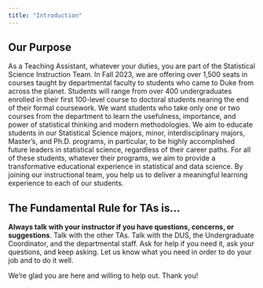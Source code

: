 ```yaml
---
title: "Introduction"
---
```


## Our Purpose {.unnumbered}

As a Teaching Assistant, whatever your duties, you are part of the Statistical Science Instruction Team.
In Fall 2023, we are offering over 1,500 seats in courses taught by departmental faculty to students who came to Duke from across the planet.
Students will range from over 400 undergraduates enrolled in their first 100-level course to doctoral students nearing the end of their formal coursework.
We want students who take only one or two courses from the department to learn the usefulness, importance, and power of statistical thinking and modern methodologies.
We aim to educate students in our Statistical Science majors, minor, interdisciplinary majors, Master's, and Ph.D. programs, in particular, to be highly accomplished future leaders in statistical science, regardless of their career paths.
For all of these students, whatever their programs, we aim to provide a transformative educational experience in statistical and data science.
By joining our instructional team, you help us to deliver a meaningful learning experience to each of our students.

## The Fundamental Rule for TAs is... {.unnumbered}

**Always talk with your instructor if you have questions, concerns, or suggestions**.
Talk with the other TAs.
Talk with the DUS, the Undergraduate Coordinator, and the departmental staff.
Ask for help if you need it, ask your questions, and keep asking.
Let us know what you need in order to do your job and to do it well.

We're glad you are here and willing to help out.
Thank you!
